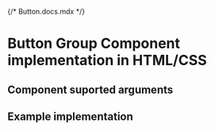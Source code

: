 {/* Button.docs.mdx */}

<Meta of={ButtonStories} />

# Button Group Component implementation in HTML/CSS

## Component suported arguments
<Primary />
<Controls />

## Example implementation
<Source language="html" code={example} />